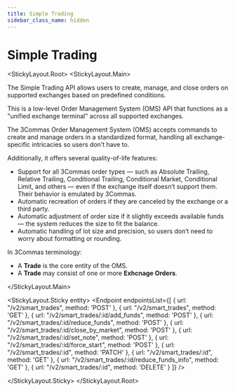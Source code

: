 ```yaml
---
title: Simple Trading
sidebar_class_name: hidden
---
```



# Simple Trading

<StickyLayout.Root>
<StickyLayout.Main>

The Simple Trading API allows users to create, manage, and close orders on supported exchanges based on predefined conditions.

This is a low-level Order Management System (OMS) API that functions as a "unified exchange terminal" across all supported exchanges.

The 3Commas Order Management System (OMS) accepts commands to create and manage orders in a standardized format, handling all exchange-specific intricacies so users don’t have to.

Additionally, it offers several quality-of-life features:

* Support for all 3Commas order types — such as Absolute Trailing, Relative Trailing, Conditional Trailing, Conditional Market, Conditional Limit, and others — even if the exchange itself doesn’t support them. Their behavior is emulated by 3Commas.
* Automatic recreation of orders if they are canceled by the exchange or a third party.
* Automatic adjustment of order size if it slightly exceeds available funds — the system reduces the size to fit the balance.
* Automatic handling of lot size and precision, so users don’t need to worry about formatting or rounding.

In 3Commas terminology:
* A **Trade** is the core entity of the OMS.
* A **Trade** may consist of one or more **Exhcnage Orders**.



 </StickyLayout.Main>

<StickyLayout.Sticky entity>
<Endpoint
  endpointsList={[
    {
      url: "/v2/smart_trades",
      method: 'POST'
    },
    {
      url: "/v2/smart_trades",
      method: 'GET'
    },
    {
      url: "/v2/smart_trades/:id/add_funds",
      method: 'POST'
    },
    {
      url: "/v2/smart_trades/:id/reduce_funds",
      method: 'POST'
    },
    {
      url: "/v2/smart_trades/:id/close_by_market",
      method: 'POST'
    },
    {
      url: "/v2/smart_trades/:id/set_note",
      method: 'POST'
    },
    {
      url: "/v2/smart_trades/:id/force_start",
      method: 'POST'
    },
    {
      url: "/v2/smart_trades/:id",
      method: 'PATCH'
    },
    {
      url: "/v2/smart_trades/:id",
      method: 'GET'
    },
    {
      url: "/v2/smart_trades/:id/reduce_funds_info",
      method: 'GET'
    },
    {
      url: "/v2/smart_trades/:id",
      method: 'DELETE'
    }
  ]}
/>

</StickyLayout.Sticky>
</StickyLayout.Root>



